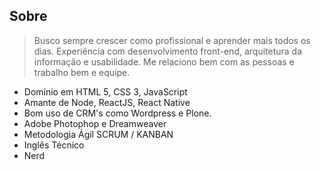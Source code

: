 ## Sobre

>  Busco sempre crescer como profissional e aprender mais todos os dias. Experiência com desenvolvimento front-end, arquitetura da informação e usabilidade. Me relaciono bem com as pessoas e trabalho bem e equipe.

* Domínio em HTML 5, CSS 3, JavaScript
* Amante de Node, ReactJS, React Native
* Bom uso de CRM's como Wordpress e Plone.
* Adobe Photophop e Dreamweaver
* Metodologia Ágil SCRUM / KANBAN
* Inglês Técnico
* Nerd